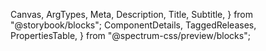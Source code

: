  Canvas,
  ArgTypes,
  Meta,
  Description,
  Title,
  Subtitle,
} from "@storybook/blocks";
  ComponentDetails,
  TaggedReleases,
  PropertiesTable,
} from "@spectrum-css/preview/blocks";

<Meta of={AccordionStories} title="Docs" />

<Title of={AccordionStories} />
<Subtitle of={AccordionStories} />
<ComponentDetails />

<Description of={AccordionStories} />

## Density options

Accordion has three density options and requires that you specify one of the density types: compact, regular, or spacious.

### Regular

<Canvas of={AccordionStories.Default} />

### Compact

<Canvas of={AccordionStories.Compact} />

### Spacious

<Canvas of={AccordionStories.Spacious} />

## Properties

The component accepts the following inputs (properties):

<ArgTypes />

<PropertiesTable />

## Tagged releases

<TaggedReleases />
